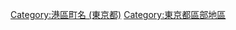 {{catmore}}
{{commonscat|Akasaka, Tokyo}}
{{DEFAULTSORT:Akasaka}}
[[Category:港區町名_(東京都)|Category:港區町名 (東京都)]]
[[Category:東京都區部地區|Category:東京都區部地區]]
